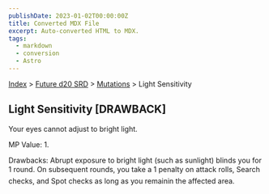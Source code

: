 ```yaml
---
publishDate: 2023-01-02T00:00:00Z
title: Converted MDX File
excerpt: Auto-converted HTML to MDX.
tags:
  - markdown
  - conversion
  - Astro
---
```






[Index](-index) > [Future d20 SRD](future-d20-srd-index) > [Mutations](future-d20-srd-mutations-index) > Light Sensitivity




## Light Sensitivity [DRAWBACK]


Your eyes cannot adjust to bright light.


MP Value: 1.


Drawbacks: Abrupt exposure to bright light (such as sunlight) blinds you for 1 round. On subsequent rounds, you take a 1 penalty on attack rolls, Search checks, and Spot checks as long as you remainin the affected area.




